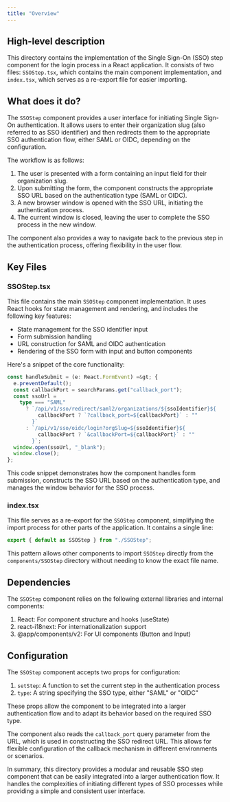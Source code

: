 ```yaml
---
title: "Overview"
---
```


## High-level description
This directory contains the implementation of the Single Sign-On (SSO) step component for the login process in a React application. It consists of two files: `SSOStep.tsx`, which contains the main component implementation, and `index.tsx`, which serves as a re-export file for easier importing.

## What does it do?
The `SSOStep` component provides a user interface for initiating Single Sign-On authentication. It allows users to enter their organization slug (also referred to as SSO identifier) and then redirects them to the appropriate SSO authentication flow, either SAML or OIDC, depending on the configuration.

The workflow is as follows:
1. The user is presented with a form containing an input field for their organization slug.
2. Upon submitting the form, the component constructs the appropriate SSO URL based on the authentication type (SAML or OIDC).
3. A new browser window is opened with the SSO URL, initiating the authentication process.
4. The current window is closed, leaving the user to complete the SSO process in the new window.

The component also provides a way to navigate back to the previous step in the authentication process, offering flexibility in the user flow.

## Key Files

### SSOStep.tsx
This file contains the main `SSOStep` component implementation. It uses React hooks for state management and rendering, and includes the following key features:

- State management for the SSO identifier input
- Form submission handling
- URL construction for SAML and OIDC authentication
- Rendering of the SSO form with input and button components

Here's a snippet of the core functionality:

```typescript
const handleSubmit = (e: React.FormEvent) =&gt; {
  e.preventDefault();
  const callbackPort = searchParams.get("callback_port");
  const ssoUrl =
    type === "SAML"
      ? `/api/v1/sso/redirect/saml2/organizations/${ssoIdentifier}${
          callbackPort ? `?callback_port=${callbackPort}` : ""
        }`
      : `/api/v1/sso/oidc/login?orgSlug=${ssoIdentifier}${
          callbackPort ? `&callbackPort=${callbackPort}` : ""
        }`;
  window.open(ssoUrl, "_blank");
  window.close();
};
```

This code snippet demonstrates how the component handles form submission, constructs the SSO URL based on the authentication type, and manages the window behavior for the SSO process.

### index.tsx
This file serves as a re-export for the `SSOStep` component, simplifying the import process for other parts of the application. It contains a single line:

```typescript
export { default as SSOStep } from "./SSOStep";
```

This pattern allows other components to import `SSOStep` directly from the `components/SSOStep` directory without needing to know the exact file name.

## Dependencies
The `SSOStep` component relies on the following external libraries and internal components:

1. React: For component structure and hooks (useState)
2. react-i18next: For internationalization support
3. @app/components/v2: For UI components (Button and Input)

## Configuration
The `SSOStep` component accepts two props for configuration:

1. `setStep`: A function to set the current step in the authentication process
2. `type`: A string specifying the SSO type, either "SAML" or "OIDC"

These props allow the component to be integrated into a larger authentication flow and to adapt its behavior based on the required SSO type.

The component also reads the `callback_port` query parameter from the URL, which is used in constructing the SSO redirect URL. This allows for flexible configuration of the callback mechanism in different environments or scenarios.

In summary, this directory provides a modular and reusable SSO step component that can be easily integrated into a larger authentication flow. It handles the complexities of initiating different types of SSO processes while providing a simple and consistent user interface.